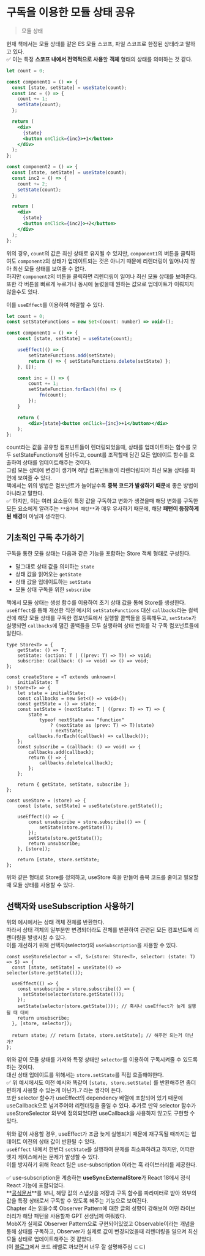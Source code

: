 # 구독을 이용한 모듈 상태 공유

> 모듈 상태

현재 책에서는 모듈 상태를 같은 ES 모듈 스코프, 파일 스코프로 한정된 상태라고 말하고 있다.<br/>
✅ 이는 특정 **스코프 내에서 전역적으로 사용**할 **객체** 형태의 상태를 의미하는 것 같다.

```jsx
let count = 0;

const component1 = () => {
  const [state, setState] = useState(count);
  const inc = () => {
    count += 1;
    setState(count);
  };

  return (
    <div>
      {state}
      <button onClick={inc}>+1</button>
    </div>
  );
};

const component2 = () => {
  const [state, setState] = useState(count);
  const inc2 = () => {
    count += 2;
    setState(count);
  };

  return (
    <div>
      {state}
      <button onClick={inc2}>+2</button>
    </div>
  );
};
```

위의 경우, `count`의 값은 최신 상태로 유지될 수 있지만, `component1`의 버튼을 클릭하여도 `component2`의 상태가 업데이트되는 것은 아니기 때문에 리렌더링이 일어나지 않아 최신 모듈 상태를 보여줄 수 없다.<br/>
하지만 `component2`의 버튼을 클릭하면 리렌더링이 일어나 최신 모듈 상태를 보여준다.<br/>
또한 각 버튼을 빠르게 누르거나 동시에 눌렀을때 원하는 값으로 업데이트가 이뤄지지 않을수도 있다.<br/>

이를 `useEffect`를 이용하여 해결할 수 있다.

```jsx
let count = 0;
const setStateFunctions = new Set<(count: number) => void>();

const component1 = () => {
	const [state, setState] = useState(count);

	useEffect(() => {
		setStateFunctions.add(setState);
		return () => { setStateFunctions.delete(setState) };
	}, []);

	const inc = () => {
		count += 1;
		setStateFunction.forEach((fn) => {
			fn(count);
		});
	}

	return (
		<div>{state}<button onClick={inc}>+1</button></div>
	);
};
```

count라는 값을 공유할 컴포넌트들이 렌더링되었을때, 상태를 업데이트하는 함수를 모두 setStateFunctions에 담아두고, count를 조작할때 담긴 모든 업데이트 함수를 호출하여 상태를 업데이트해주는 것이다.<br/>
그럼 모든 상태에 변경이 생기며 해당 컴포넌트들이 리렌더링되어 최신 모듈 상태를 화면에 보여줄 수 있다.<br/>
책에서는 위의 방법은 컴포넌트가 늘어날수록 **중복 코드가 발생하기 때문**에 좋은 방법이 아니라고 말한다.<br/>
✅ 하지만, 이는 여러 요소들이 특정 값을 구독하고 변화가 생겼을때 해당 변화를 구독한 모든 요소에게 알려주는 `**옵저버 패턴**`과 매우 유사하기 때문에, 해당 **패턴이 등장하게 된 배경**이 아닐까 생각한다.

## 기초적인 구독 추가하기

구독을 통한 모듈 상태는 다음과 같은 기능을 포함하는 Store 객체 형태로 구성된다.

- 말그대로 상태 값을 의미하는 `state`
- 상태 값을 읽어오는 `getState`
- 상태 값을 업데이트하는 `setState`
- 모듈 상태 구독을 위한 `subscribe`

책에서 모듈 상태는 생성 함수를 이용하여 초기 상태 값을 통해 Store를 생성한다.<br/>
`useEffect`를 통해 개선한 직전 예시의 `setStateFunctions` 대신 `callbacks`라는 컬렉션에 해당 모듈 상태를 구독한 컴포넌트에서 실행할 콜백들을 등록해두고, `setState`가 실행되면 `callbacks`에 댐긴 콜백들을 모두 실행하여 상태 변화를 각 구독 컴포넌트들에 알린다.

```tsx
type Store<T> = {
	getState: () => T;
	setState: (action: T | ((prev: T) => T)) => void;
	subscribe: (callback: () →> void) => () => void;
};

const createStore = <T extends unknown>(
	initialState: T
): Store<T> => {
	let state = initialState;
	const callbacks = new Set<() => void>();
	const getState = () => state;
	const setState = (nextState: T | ((prev: T) => T) => {
		state =
			typeof nextState === "function"
				? (nextState as (prev: T) => T)(state)
				: nextState;
		callbacks.forEach((callback) => callback());
	};
	const subscribe = (callback: () => void) => {
		callbacks.add(callback);
		return () => {
			callbacks.delete(callback);
		};
	};

	return { getState, setState, subscribe };
};
```

```tsx
const useStore = (store) => {
	const [state, setState] = useState(store.getState());

	useEffect(() => {
		const unsubscribe = store.subscribe(() => {
			setState(store.getState());
		});
		setState(store.getState());
		return unsubscribe;
	}, [store]);

	return [state, store.setState;
};
```

위와 같은 형태로 Store를 정의하고, useStore 훅을 만들어 중복 코드를 줄이고 필요할 때 모듈 상태를 사용할 수 있다.

## 선택자와 useSubscription 사용하기

위의 예시에서는 상태 객체 전체를 반환한다.<br/>
따라서 상태 객체의 일부분만 변경되더라도 전체를 반환하여 관련된 모든 컴포넌트에 리렌더링을 발생시킬 수 있다.<br/>
이를 개선하기 위해 선택자(selector)와 `useSubscription`을 사용할 수 있다.

```tsx
const useStoreSelector = <T, S>(store: Store<T>, selector: (state: T) => S) => {
  const [state, setState] = useState(() => selector(store.getState()));

  useEffect(() => {
    const unsubscribe = store.subscribe(() => {
      setState(selector(store.getState()));
    });
    setState(selector(store.getState())); // 혹시나 useEffect가 늦게 실행될 때 대비
    return unsubscribe;
  }, [store, selector]);

  return state; // return [state, store.setState]; // 해주면 되는거 아닌가?
};
```

위와 같이 모듈 상태를 가져와 특정 상태만 `selector`를 이용하여 구독시켜줄 수 있도록 하는 것이다.<br/>
대신 상태 업데이트를 위해서는 `store.setState`를 직접 호출해야한다.<br/>
✅ 위 예시에서도 이전 예시와 똑같이 `[state, store.setState]` 를 반환해주면 좀더 편하게 사용할 수 있는게 아닌가..? 라는 생각이 든다.<br/>
또한 selector 함수가 useEffect의 dependency 배열에 포함되어 있기 때문에 useCallback으로 넘겨주어야 리렌더링을 줄일 수 있다.
추가로 만약 selector 함수가 useStoreSelector 외부에 정의되었다면 useCallback을 사용하지 않고도 구현할 수 있다.

위와 같이 사용할 경우, useEffect가 조금 늦게 실행되기 때문에 재구독될 때까지는 업데이트 이전의 상태 값이 반환될 수 있다.<br/>
`useEffect` 내에서 한번더 `setState`를 실행하여 문제를 최소화하려고 하지만, 어떠한 엣지 케이스에서는 문제가 발생할 수 있다.<br/>
이를 방지하기 위해 React 팀은 use-subscription 이라는 훅 라이브러리를 제공한다.

✅ use-subscription을 계승하는 **useSyncExternalStore**가 React 18에서 정식 React 기능에 포함되었다.<br/>
**[공식문서](https://ko.react.dev/reference/react/useSyncExternalStore)**를 보니, 해당 값의 스냅샷을 저장과 구독 함수를 파라미터로 받아 외부의 값을 특정 상태로서 구독할 수 있도록 해주는 기능으로 보여진다.<br/>
Chapter 4는 읽을수록 Observer Pattern에 대한 글의 성향이 강해보여 어떤 라이브러리가 해당 패턴을 사용할까 GPT 선생님께 여쭤봤다.<br/>
MobX가 실제로 Observer Pattern으로 구현되어있었고 Observable이라는 개념을 통해 상태를 구독하고, Observer가 실제로 값이 변경되었을때 리렌더링을 일으켜 최신 모듈 상태로 업데이트해주는 것 같았다.<br/>
(이 [블로그](https://joong-sunny.github.io/react/react6/)에서 코드 레벨로 까보면서 너무 잘 설명해주심 ㄷㄷ)
